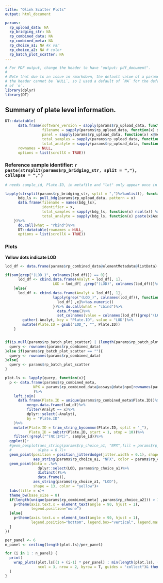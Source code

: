 ```yaml
---
title: "Olink Scatter Plots"
output: html_document

params:
  rp_upload_data: NA
  rp_bridging_str: NA
  rp_combined_data: NA
  rp_combined_meta: NA
  rp_choice_a1: NA #x var
  rp_choice_a2: NA # color 
  rp_batch_plot_scatter: NA
---
```


```r
# For PDF output, change the header to have "output: pdf_document".
#
# Note that due to an issue in rmarkdown, the default value of a parameter in
# the header cannot be `NULL`, so I used a default of `NA` for the default value
# of `n`.
library(dplyr)
library(DT)
```


## Summary of plate level information.


```r
DT::datatable(
      data.frame(software_version = sapply(params$rp_upload_data, function(x) x@metadata$software_version) %>% unlist(),
                 filename = sapply(params$rp_upload_data, function(x) x$file_name[1]) %>% unlist(),
                 panel = sapply(params$rp_upload_data, function(x) x@metadata$panel)%>% unlist(),
                 total_samples = sapply(params$rp_upload_data, function(x) ncol(x)) %>% unlist(),
                 total_analyte = sapply(params$rp_upload_data, function(x) nrow(x)) %>% unlist()),
      rownames = NULL,
      options = list(scrollX = TRUE))
```
 
### Reference sample identifier: `r paste(strsplit(params$rp_bridging_str, split = ","), collapse = ",")`

```r
# needs sample_id, Plate.ID, in metafile and "lot" only appear once in column names

lapply(strsplit(params$rp_bridging_str, split = ",")%>%unlist(), function(x){
      bdg_ls <- pull_bdg(params$rp_upload_data, pattern = x)
      data.frame(filename = names(bdg_ls),
                 identifier = x,
                 total_samples = sapply(bdg_ls, function(x) ncol(x)) %>% unlist(),
                 total_analyte = sapply(bdg_ls, function(x) paste(x$Assay, collapse = ",")) %>% unlist())
    })%>%
      do.call(what = "rbind")%>%
      DT::datatable(rownames = NULL,
      options = list(scrollX = TRUE))

```

### Plots

**Yellow dots indicate LOD**    


```r
lod_df <- data.frame(params$rp_combined_data@elementMetadata@listData)

if(sum(grep("(LOD_)", colnames(lod_df))) == 0){
      lod_df <- cbind.data.frame(Analyt = lod_df[, 1],
                      LOD = lod_df[ ,grep("(LOD)", colnames(lod_df))]%>%as.numeric())
    }else{
      lod_df <- cbind.data.frame(Analyt = lod_df[, 1], 
                      lapply(grep("(LOD_)", colnames(lod_df)), function(x){
                        lod_df[ ,x]%>%as.numeric()
                      })%>% do.call(what = "cbind")%>%
                        data.frame()%>%
                        set_colnames(value = colnames(lod_df)[grep("(LOD_)", colnames(lod_df))]))%>%
        gather(-Analyt, key = "Plate.ID", value = "LOD")%>%
        mutate(Plate.ID = gsub("LOD_", "", Plate.ID))
    }


if(is.null(params$rp_batch_plot_scatter) | (length(params$rp_batch_plot_scatter) == 0)){
  query <- rownames(params$rp_combined_data)
}else if(params$rp_batch_plot_scatter == ""){
  query <- rownames(params$rp_combined_data)
}else{
  query <- params$rp_batch_plot_scatter
}

plot.ls <- lapply(query, function(x){
  p <- data.frame(params$rp_combined_meta,
             NPX = params$rp_combined_data@assays@data$npx[rownames(params$rp_combined_data) == x , ]
             )%>%
    left_join(
      data.frame(Plate.ID = unique(params$rp_combined_meta$Plate.ID))%>%
          merge.data.frame(lod_df)%>%
          filter(Analyt == x)%>%
          dplyr::select(-Analyt),
          by = "Plate.ID"
    )%>%
    mutate(Plate.ID = trim_string_bycommon(Plate.ID, split = "_"),
           Plate.ID = substr(Plate.ID, start = 1, stop = 10))%>%
    filter(!grepl("^(NC|IPC)", sample_id))%>%
  ggplot()+
  #geom_boxplot(aes_string(params$rp_choice_a1, "NPX",fill = params$rp_choice_a2), 
  #            alpha = 0.7)+
  geom_point(position = position_jitterdodge(jitter.width = 0.1), shape = 21, 
             aes_string(params$rp_choice_a1, "NPX", color = params$rp_choice_a2))+
  geom_point(data = .%>%
               dplyr::select(LOD, params$rp_choice_a1)%>%
               distinct()%>%
               data.frame(),
             aes_string(params$rp_choice_a1, "LOD"), 
             shape = 13, color = "yellow")+
  labs(title = x)+
  theme_bw(base_size = 8)
  if(length(unique(params$rp_combined_meta[ ,params$rp_choice_a2])) > 15){
    p+theme(axis.text.x = element_text(angle = 90, hjust = 1),
            legend.position="none")
  }else{
    p+theme(axis.text.x = element_text(angle = 90, hjust = 1),
            legend.position="bottom", legend.box="vertical", legend.margin=margin())
  }
})

per_panel <- 6
n_panel <- ceiling(length(plot.ls)/per_panel)

for (i in 1 : n_panel) {
  print(
    wrap_plots(plot.ls[(1 + (i-1) * per_panel) : min(length(plot.ls), (per_panel + (i-1) * per_panel))],
               ncol = 3, nrow = 2, byrow = T, guides = "collect")& theme(legend.position = 'bottom')
  )
}
```

